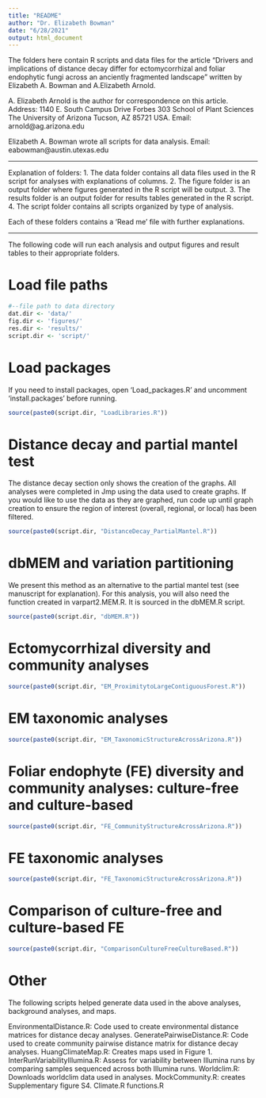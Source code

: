 ```yaml
---
title: "README"
author: "Dr. Elizabeth Bowman"
date: "6/28/2021"
output: html_document
---
```

The folders here contain R scripts and data files for the article "Drivers and implications of distance decay differ for ectomycorrhizal and foliar endophytic fungi across an anciently fragmented landscape" written by Elizabeth A. Bowman and A.Elizabeth Arnold.

A. Elizabeth Arnold is the author for correspondence on this article. 
Address: 1140 E. South Campus Drive
Forbes 303
School of Plant Sciences
The University of Arizona
Tucson, AZ 85721 USA. 
Email: arnold@ag.arizona.edu

Elizabeth A. Bowman wrote all scripts for data analysis.
Email: eabowman@austin.utexas.edu

------------------------------------------------------------------------------------------

Explanation of folders:
1. The data folder contains all data files used in the R script for analyses with
explanations of columns.
2. The figure folder is an output folder where figures generated in the R script will be
output.
3. The results folder is an output folder for results tables generated in the R script.
4. The script folder contains all scripts organized by type of analysis.

Each of these folders contains a 'Read me' file with further explanations.

------------------------------------------------------------------------------------------

The following code will run each analysis and output figures and result tables to their
appropriate folders.

# Load file paths

```r
#--file path to data directory
dat.dir <- 'data/'
fig.dir <- 'figures/'
res.dir <- 'results/'
script.dir <- 'script/'
```

# Load packages  

If you need to install packages, open 'Load_packages.R' and uncomment 'install.packages'
before running. 

```r
source(paste0(script.dir, "LoadLibraries.R"))
```

# Distance decay and partial mantel test

The distance decay section only shows the creation of the graphs. All analyses were completed in Jmp using the data used to create graphs. If you would like to use the data as they are graphed, run code up until graph creation to ensure the region of interest (overall, regional, or local) has been filtered.

```r
source(paste0(script.dir, "DistanceDecay_PartialMantel.R"))
```

# dbMEM and variation partitioning

We present this method as an alternative to the partial mantel test (see manuscript for explanation). For this analysis, you will also need the function created in varpart2.MEM.R. It is sourced in the dbMEM.R script.

```r
source(paste0(script.dir, "dbMEM.R"))
```

# Ectomycorrhizal diversity and community analyses

```r
source(paste0(script.dir, "EM_ProximitytoLargeContiguousForest.R"))
```

# EM taxonomic analyses

```r
source(paste0(script.dir, "EM_TaxonomicStructureAcrossArizona.R"))
```

# Foliar endophyte (FE) diversity and community analyses: culture-free and culture-based

```r
source(paste0(script.dir, "FE_CommunityStructureAcrossArizona.R"))
```

# FE taxonomic analyses

```r
source(paste0(script.dir, "FE_TaxonomicStructureAcrossArizona.R"))
```

# Comparison of culture-free and culture-based FE

```r
source(paste0(script.dir, "ComparisonCultureFreeCultureBased.R"))
```

# Other

The following scripts helped generate data used in the above analyses, background analyses, and maps.

EnvironmentalDistance.R: Code used to create environmental distance matrices for distance decay analyses.
GeneratePairwiseDistance.R: Code used to create community pairwise distance matrix for distance decay analyses.
HuangClimateMap.R: Creates maps used in Figure 1.
InterRunVariabilityIllumina.R: Assess for variability between Illumina runs by comparing samples sequenced across both Illumina runs.
Worldclim.R: Downloads worldclim data used in analyses.
MockCommunity.R: creates Supplementary figure S4.
Climate.R
functions.R